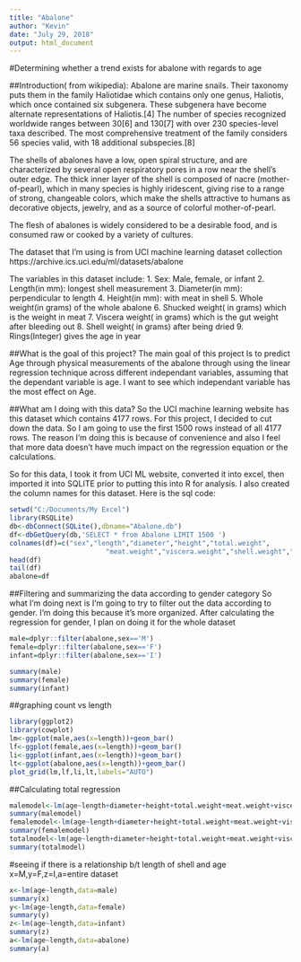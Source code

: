 ---
title: "Abalone"
author: "Kevin"
date: "July 29, 2018"
output: html_document
---
#Determining whether a trend exists for abalone with regards to age

##Introduction( from wikipedia):
Abalone are marine snails. Their taxonomy puts them in the family Haliotidae which contains only one genus, Haliotis, which once contained six subgenera. These subgenera have become alternate representations of Haliotis.[4] The number of species recognized worldwide ranges between 30[6] and 130[7] with over 230 species-level taxa described. The most comprehensive treatment of the family considers 56 species valid, with 18 additional subspecies.[8]

The shells of abalones have a low, open spiral structure, and are characterized by several open respiratory pores in a row near the shell's outer edge. The thick inner layer of the shell is composed of nacre (mother-of-pearl), which in many species is highly iridescent, giving rise to a range of strong, changeable colors, which make the shells attractive to humans as decorative objects, jewelry, and as a source of colorful mother-of-pearl.

The flesh of abalones is widely considered to be a desirable food, and is consumed raw or cooked by a variety of cultures.

The dataset that I'm using is from UCI machine learning dataset collection https://archive.ics.uci.edu/ml/datasets/abalone 

The variables in this dataset include:
1. Sex: Male, female, or infant
2. Length(in mm): longest shell measurement
3. Diameter(in mm): perpendicular to length
4. Height(in mm): with meat in shell
5. Whole weight(in grams) of the whole abalone
6. Shucked weight( in grams) which is the weight in meat
7. Viscera weight( in grams) which is the gut weight after bleeding out
8. Shell weight( in grams) after being dried
9. Rings(Integer) gives the age in year

##What is the goal of this project?
The main goal of this project Is to predict Age through physical measurements of the abalone
through using the linear regression technique across different independant variables, assuming that the dependant variable is age. I want to see which independant variable has the most effect on Age.

##What am I doing with this data?
So the UCI machine learning website has this dataset which contains 4177 rows. For this project, I decided to cut down the data. So I am going to use the first 1500 rows instead of all 4177 rows. The reason I'm doing this is because of convenience and also I feel that more data doesn't have much impact on the regression equation or the calculations. 

So for this data, I took it from UCI ML website, converted it into excel, then imported it into SQLITE prior to putting this into R for analysis. I also created the column names for this dataset. Here is the sql code:
```{r}
setwd("C:/Documents/My Excel")
library(RSQLite)
db<-dbConnect(SQLite(),dbname="Abalone.db")
df<-dbGetQuery(db,'SELECT * from Abalone LIMIT 1500 ')
colnames(df)=c("sex","length","diameter","height","total.weight",
                        "meat.weight","viscera.weight","shell.weight","age")
head(df)
tail(df)
abalone=df

```

##Filtering and summarizing the data according to gender category
So what I'm doing next is I'm going to try to filter out the data according to gender. I'm doing this because it's more organized. After calculating the regression for gender, I plan on doing it for the whole dataset
```{r}
male=dplyr::filter(abalone,sex=='M')
female=dplyr::filter(abalone,sex=='F')
infant=dplyr::filter(abalone,sex=='I')

summary(male)
summary(female)
summary(infant)
```

##graphing count vs length
```{r}
library(ggplot2)
library(cowplot)
lm<-ggplot(male,aes(x=length))+geom_bar()
lf<-ggplot(female,aes(x=length))+geom_bar()
li<-ggplot(infant,aes(x=length))+geom_bar()
lt<-ggplot(abalone,aes(x=length))+geom_bar()
plot_grid(lm,lf,li,lt,labels="AUTO")
```

##Calculating total regression
```{r}
malemodel<-lm(age~length+diameter+height+total.weight+meat.weight+viscera.weight+shell.weight,data=male)
summary(malemodel)
femalemodel<-lm(age~length+diameter+height+total.weight+meat.weight+viscera.weight+shell.weight,data=female)
summary(femalemodel)
totalmodel<-lm(age~length+diameter+height+total.weight+meat.weight+viscera.weight+shell.weight,data=abalone)
summary(totalmodel)
```

#seeing if there is a relationship b/t length of shell and age x=M,y=F,z=I,a=entire dataset
```{r}
x<-lm(age~length,data=male)
summary(x)
y<-lm(age~length,data=female)
summary(y)
z<-lm(age~length,data=infant)
summary(z)
a<-lm(age~length,data=abalone)
summary(a)

```